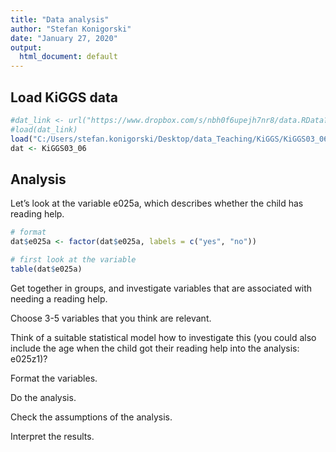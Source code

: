 ```yaml
---
title: "Data analysis"
author: "Stefan Konigorski"
date: "January 27, 2020"
output:
  html_document: default
---
```


## Load KiGGS data

```r
#dat_link <- url("https://www.dropbox.com/s/nbh0f6upejh7nr8/data.RData?dl=1")
#load(dat_link)
load("C:/Users/stefan.konigorski/Desktop/data_Teaching/KiGGS/KiGGS03_06.RData")
dat <- KiGGS03_06
```

## Analysis

Let's look at the variable e025a, which describes whether the child has reading help.

```r
# format
dat$e025a <- factor(dat$e025a, labels = c("yes", "no"))

# first look at the variable
table(dat$e025a)
```

Get together in groups, and investigate variables that are associated with needing a reading help. 

Choose 3-5 variables that you think are relevant.

Think of a suitable statistical model how to investigate this (you could also include the age when the child got their reading help into the analysis: e025z1)?

Format the variables.

Do the analysis.

Check the assumptions of the analysis.

Interpret the results.